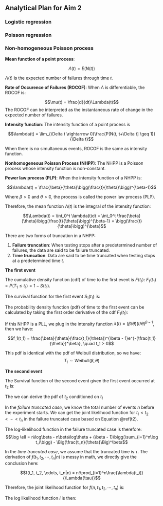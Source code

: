 Analytical Plan for Aim 2
-------------------------

### Logistic regression



### Poisson regression





### Non-homogeneous Poisson process


**Mean function of a point process**: 

$$\Lambda(t) = E(N(t))$$

$\Lambda(t)$ is the expected number of failures through time $t$.

**Rate of Occurence of Failures (ROCOF)**: When $\Lambda$ is differentiable, the ROCOF is:

$$\mu(t) = \frac{d}{dt}\Lambda(t)$$
The ROCOF can be interpreted as the instantaneous rate of change in the expected number of failures.

**Intensity function**: The intensity function of a point process is 

$$\lambda(t) = \lim_{\Delta t \rightarrow 0}\frac{P(N(t, t+\Delta t] \geq 1)}{\Delta t}$$

When there is no simultaneous events, ROCOF is the same as intensity function.


**Nonhomogeneous Poisson Process (NHPP)**: The NHPP is a Poisson process whose intensity function is non-constant.

**Power law process (PLP)**: When the intensity function of a NHPP is:

$$\lambda(t) = \frac{\beta}{\theta}\bigg(\frac{t}{\theta}\bigg)^{\beta-1}$$

Where $\beta > 0$ and $\theta > 0$, the process is called the power law process (PLP).

Therefore, the mean function $\Lambda(t)$ is the integral of the intensity function:

$$\Lambda(t) = \int_0^t \lambda(t)dt = \int_0^t \frac{\beta}{\theta}\bigg(\frac{t}{\theta}\bigg)^{\beta-1} = \bigg(\frac{t}{\theta}\bigg)^{\beta}$$

There are two forms of truncation in a NHPP:

1. **Failure truncation**: When testing stops after a predetermined number of failures, the data are said to be failure truncated.
2. **Time truncation**: Data are said to be time truncated when testing stops at a predetermined time $t$.

**The first event**

The cumulative density function (cdf) of time to the first event is $F(t_1)$: $F_1(t_1) = P(T_1 \leq t_1) = 1 - S(t_1)$.

The survival function for the first event $S_1(t_1)$ is:
\begin{align*}
S_1(t_1) & = P(T_1 > t_1) \\
 & = P(N(0, t_1) = 0) \quad N \text{is the number of events}\\
 & = e^{-\int_{0}^{t_1}\lambda_{u}du}(e^{-\int_{0}^{t_1}\lambda_{u}du})^0/0!\\
 & = e^{-\int_{0}^{t_1}\lambda_{u}du}
\end{align*}

The probability density function (pdf) of time to the first event can be calculated by taking the first order derivative of the cdf $F_1(t_1)$:
\begin{align*}
f_1(t_1) & = \frac{d}{dt_1}F_1(t_1)\\
& = \frac{d}{dt_1}[1 - S_1(t_1)] \\
& = - \frac{d}{dt_1}S_1(t_1)\\
& = - \frac{d}{dt_1}e^{-\int_{0}^{t_1}\lambda (u)du}\\
& = -(-\lambda_{t_1})e^{-\int_{0}^{t_1}\lambda (u)du}\\
& = \lambda (t_1)e^{-\int_{0}^{t_1}\lambda (u)du}
\end{align*}

If this NHPP is a PLL, we plug in the intensity function $\lambda(t) = (\beta / \theta)(t/\theta)^{\beta - 1}$, then we have:

$$f_1(t_1) = \frac{\beta}{\theta}(\frac{t_1}{\theta})^{\beta - 1}e^{-(\frac{t_1}{\theta})^\beta}, \quad t_1 > 0$$

This pdf is identical with the pdf of Weibull distribution, so we have:
$$T_1 \sim \text{Weibull}(\beta, \theta)$$


**The second event**

The Survival function of the second event given the first event occurred at $t_2$ is:

\begin{align*}
S_2(t_2 | t_1) & = P(T_2 > t_2 | T_1 = t)\\
& = P(N(t_1, t_2) = 0|T_1 = t_1) \\
& = e^{-\int_{t_1}^{t_2}\lambda_{u}du}[\int_{t_1}^{t_2}\lambda_{u}du]^0/0!\\
& = e^{-\int_{t_1}^{t_2}\lambda_{u}du}
\end{align*}

The we can derive the pdf of $t_2$ conditioned on $t_1$
\begin{equation}\label{t2}
\begin{aligned}
f(t_2|t_1) & = - \frac{d}{dt_2}S_2(t_2)\\
& = - \frac{d}{dt_2}e^{-\int_{t_1}^{t_2}\lambda(u)du}\\
& = \lambda(t_2)e^{-\int_{t_1}^{t_2}\lambda(u)du}\\
& = \frac{\beta}{\theta}(\frac{t_2}{\theta})^{\beta - 1}e^{-[(\frac{t_2}{\theta})^\beta - (\frac{t_1}{\theta})^\beta]}\\
& = \frac{\frac{\beta}{\theta}(\frac{t_2}{\theta})^{\beta - 1}e^{-(t_2/\theta)^\beta }}{e^{- (t_1/\theta)^\beta}}, \quad t_2 > t_1
\end{aligned}
\end{equation}



In the *failure truncated case*, we know the total number of events $n$ before the experiment starts. We can get the joint likelihood function for $t_1 < t_2 < \cdots < t_n$ in the failure truncated case based on Equation \@ref(t2).
\begin{equation}\label{pdfn}
\begin{aligned}
f(t_1, t_2, \cdots, t_n) & = f(t_1)f(t_2|t_1)f(t_3|t_1, t_2) \cdots f(t_n|t_1, t_2, \dots, t_{n - 1}) \\
& = \lambda (t_1)e^{-\int_{0}^{t_1} \dot \lambda (u)du}\lambda (t_2)e^{-\int_{t_1}^{t_2} \dot \lambda (u)du}\cdots\lambda (t_n)e^{-\int_{t_{n-1}}^{t_n}\lambda (u)du}\\
& = \Big(\prod_{i=1}^n\lambda(t_i)\Big)e^{-\int_0^t\lambda(u)du}\\
& = \Big(\prod_{i=1}^n\frac{\beta}{\theta}(\frac{t_i}{\theta})^{\beta - 1}\Big)e^{-(t_n/\theta)^\beta}, \quad t_1 < t_2 < \cdots < t_n
\end{aligned}
\end{equation}

The log-likelihood function in the failure truncated case is therefore:
$$\log \ell = n\log\beta - n\beta\log\theta + (\beta - 1)\bigg(\sum_{i=1}^n\log t_i\bigg) - \Big(\frac{t_n}{\theta}\Big)^\beta$$


In the *time truncated case*, we assume that the truncated time is $\tau$. The derivation of $f(t_1, t_2, \cdots, t_n|n)$ is messy in math, we directly give the conclusion here:

$$f(t_1, t_2, \cdots, t_n|n) = n!\prod_{i=1}^n\frac{\lambda(t_i)}{\Lambda(\tau)}$$

Therefore, the joint likelihood function for $f(n, t_1, t_2, \cdots, t_n)$ is:
\begin{equation}\label{pdftau}
\begin{aligned}
f(n, t_1, t_2, \cdots, t_n) & = f(n)f(t_1, t_2, \cdots, t_n|n)\\
& = \frac{e^{-\int_0^\tau \lambda(u)du}[\int_0^\tau \lambda(u)du]^n}{n!}n!\frac{\prod_{i=1}^n\lambda(t_i)}{[\Lambda(\tau)]^n}\\
& = \Big(\prod_{i=1}^n\lambda(t_i) \Big)e^{-\int_0^\tau \lambda(u)du}\\
& = \Big(\prod_{i=1}^n\frac{\beta}{\theta}(\frac{t_i}{\theta})^{\beta - 1} \Big)e^{-(\tau/\theta)^\beta},\\ 
n & = 0, 1, 2, \cdots, \quad  0 < t_1 < t_2 < \cdots < t_n
\end{aligned}
\end{equation}

The log likelihood function $l$ is then:
\begin{equation}\label{logtau}
\begin{aligned}
l & = \log \Bigg(\Big(\prod_{i=1}^n\frac{\beta}{\theta}(\frac{t_i}{\theta})^{\beta - 1}\Big)e^{-(\tau/\theta)^\beta}\Bigg)\\
& = \sum_{i=1}^n\log\Big(\frac{\beta}{\theta}(\frac{t_i}{\theta})^{\beta - 1}\Big) - (\frac{\tau}{\theta})^\beta\\
& = n\log\beta - n\beta\log\theta + (\beta - 1)\bigg(\sum_{i=1}^n\log t_i\bigg) - \Big(\frac{\tau}{\theta}\Big)^\beta
\end{aligned}
\end{equation}